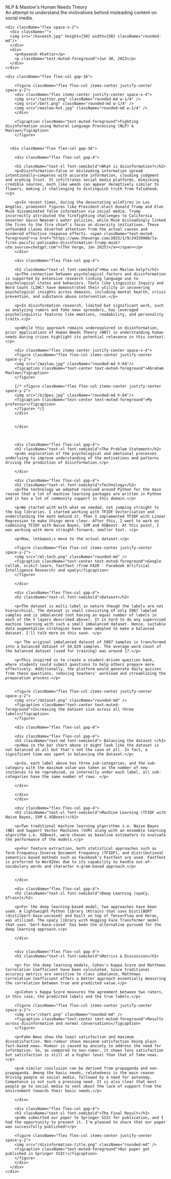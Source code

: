 <div className="animate-in prose">
  <div className="flex flex-col gap-4">
      <div className="text-3xl font-bold leading-tight tracking-tight text-primary">
        NLP & Maslow's Human Needs Theory
      </div>
      <div className="text-muted-foreground">
        An attempt to understand the motivations behind misleading content on social media.
      </div>

    <div className="flex space-x-2">
      <div className="">
      <img src="/kaveesh.jpg" height={50} width={50} className="rounded-md"/>
      </div>
      <div>
        <p>Kaveesh Khattar</p>
        <p className="text-muted-foreground">Jun 30, 2023</p>
      </div>
    </div>

    <div className="flex flex-col gap-16">

        <figure className="flex flex-col items-center justify-center space-y-2">
        <div className="flex items-center justify-center space-x-4">
        <img src="/twitter.png" className="rounded-md w-1/4" />
        <img src="/bert.png" className="rounded-md w-1/4" />
        <img src="/maslow-hnt.jpg" className="rounded-md w-1/4" />
        </div>

        <figcaption className="text-muted-foreground">Fighting disinformation using Natural Language Processing (NLP) & Maslow</figcaption>
        </figure>


      <div className="flex flex-col gap-16">

        <div className="flex flex-col gap-4">

        <h2 className="text-xl font-semibold">What is disinformation?</h2>
        <p>Disinformation—false or misleading information spread intentionally—competes with accurate information, clouding judgment and eroding trust. It infiltrates social media platforms, mimicking credible sources, much like weeds can appear deceptively similar to flowers, making it challenging to distinguish truth from falsehood.</p>

        <p>In recent times, during the devastating wildfires in Los Angeles, prominent figures like President-elect Donald Trump and Elon Musk disseminated false information via social media. Trump incorrectly attributed the firefighting challenges to California Governor Gavin Newsom's water policies, while Musk misleadingly linked the fires to the fire chief's focus on diversity initiatives. These unfounded claims diverted attention from the actual causes and hindered effective response efforts. <span className="text-muted-foreground"><a href="https://www.theverge.com/2025/1/9/24339980/la-fires-pacific-palisades-disinformation-trump-musk?utm_source=chatgpt.com">[The Verge, Jan 2025]</a></span></p>
        </div>

        <div className="flex flex-col gap-4">

        <h2 className="text-xl font-semibold">How can Maslow help?</h2>
        <p>The connection between psychological factors and disinformation is supported by extensive research linking language use to psychological states and behaviors. Tools like Linguistic Inquiry and Word Count (LIWC) have demonstrated their utility in uncovering psychological insights across domains, including mental health, crisis prevention, and substance abuse intervention.</p>

        <p>In disinformation research, limited but significant work, such as analyzing rumors and fake news spreaders, has leveraged psycholinguistic features like emotions, readability, and personality traits.</p>

        <p>While this approach remains underexplored in disinformation, prior applications of Human Needs Theory (HNT) in understanding human needs during crises highlight its potential relevance in this context.</p>

        <div className="flex items-center justify-center space-x-4">
        <figure className="flex flex-col items-center justify-center space-y-2">
        <img src="/maslow.jpg" className="rounded-md h-64"/>
        <figcaption className="text-center text-muted-foreground">Abraham Maslow</figcaption>
        </figure>

        {/* <figure className="flex flex-col items-center justify-center space-y-2">
        <img src="/bjdpes.jpg" className="rounded-md h-64"/>
        <figcaption className="text-center text-muted-foreground">My professor</figcaption>
        </figure> */}
        </div>


        </div>



        <div className="flex flex-col gap-4">
        <h2 className="text-xl font-semibold">The Problem Statement</h2>
        <p>An exploration of the psychological and emotional processes underlying to improve understanding of the motivations and patterns driving the production of disinformation.</p>

        </div>

        <div className="flex flex-col gap-4">
        <h2 className="text-xl font-semibold">Technology</h2>
        <p>The technology we adopted revolved around Python for the main reason that a lot of machine learning packages are written in Python and it has a lot of community support in this domain.</p>

        <p>We started with with what we needed, not jumping straight to the big libraries. I started working with TFIDF Vectorisation and understanding the math behind it. Then I implemented TFIDF with Linear Regression to make things more clear. After this, I went to work on combining TFIDF with Naive Bayes, SVM and XGBoost. At this point, I was working with more straight-forward, smaller text. </p>

        <p>Now, let&apos;s move to the actual dataset.</p>

        <figure className="flex flex-col items-center justify-center space-y-2">
        <img src="/ml-tech.png" className="rounded-md" />
        <figcaption className="text-center text-muted-foreground">Google Collab, scikit-learn, fastText (from FAIR - Facebook Artificial Intelligence Research) and spaCy</figcaption>
        </figure>

        </div>

        <div className="flex flex-col gap-4">
        <h2 className="text-xl font-semibold">Dataset</h2>

        <p>The dataset is multi-label in nature though the labels are not hierarchical. The dataset is small consisting of only 5067 labeled samples and is imbalanced (not having an equal number of labels in each of the 5 layers described above). It is hard to do any supervised machine learning with such a small imbalanced dataset. Hence, suitable data augmentation strategies have been adopted to make a balanced dataset. I'll talk more on this soon. </p>

        <p> The original imbalanced dataset of 5067 samples is transformed into a balanced dataset of 34,829 samples. The average word count of the balanced dataset (used for training) was around 17.</p>

        <p>This inspired us to create a student-driven question bank, where students could submit questions to help others prepare more effectively. Additionally, the platform would generate daily quizzes from these questions, reducing teachers' workload and streamlining the preparation process.</p>


        <figure className="flex flex-col items-center justify-center space-y-2">
        <img src="/dataset.png" className="rounded-md" />
        <figcaption className="text-center text-muted-foreground">Increasing the dataset size across all three labels</figcaption>
        </figure>

        <div className="flex flex-col gap-8">

        <div className="flex flex-col gap-4">
        <h3 className="text-md font-semibold"> Balancing the dataset </h3>
        <p>Now in the bar chart above it might look like the dataset is not balanced at all but that's not the case at all. In fact, a significant time was spent in balancing the dataset.</p>

        <p>So, each label above has three sub-categories, and the sub-category with the maximum value was taken as the number of new instances to be reproduced, so internally under each label, all sub-categories have the same number of rows. </p>

        </div>
        
        </div>
        </div>

        <div className="flex flex-col gap-4">
        <h2 className="text-xl font-semibold">Machine Learning (TFIDF with Naive Bayes, SVM & XGBoost)</h2>

        <p>Two traditional machine learning algorithms i.e. Naive Bayes (NB) and Support Vector Machines (SVM) along with an ensemble learning algorithm i.e. XGBoost, were chosen as baseline estimators to evaluate the performance of the models.</p>

        <p>For feature extraction, both statistical approaches such as Term Frequency-Inverse Document Frequency (TFIDF), and distributional semantics-based methods such as Facebook's FastText are used. FastText is preferred to Word2Vec due to its capability to handle out-of-vocabulary words and character n-gram-based approach.</p>


        </div>

        <div className="flex flex-col gap-4">
        <h2 className="text-xl font-semibold">Deep Learning (spaCy, kTrain)</h2>

        <p>For the deep learning-based model, two approaches have been used. A lightweight Python library (Ktrain) that uses DistilBERT (distilbert-base-uncased) and built on top of TensorFlow and Keras, was utilized. The spaCy library with Hugging Face Transformer model that uses 'bert-base-cased' has been the alternative pursued for the deep learning approach.</p>

        </div>


        <div className="flex flex-col gap-4">
        <h2 className="text-xl font-semibold">Metrics & Discussion</h2>

        <p> For the deep learning models, Cohen's Kappa Score and Matthews Correlation Coefficient have been calculated. Since traditional accuracy metrics are sensitive to class imbalance, Matthews Correlation Coefficient offers a better approach essentially measuring the correlation between true and predicted value.</p>

        <p>Cohen's Kappa Score measures the agreement between two raters, in this case, the predicted labels and the true labels.</p>

        <figure className="flex flex-col items-center justify-center space-y-2">
        <img src="/chart.png" className="rounded-md" />
        <figcaption className="text-center text-muted-foreground">Results across disinformative and normal conversations</figcaption>
        </figure>

        <p>Fake News show the least satisfaction and maximum dissatisfaction. Non-rumour shows maximum satisfaction being plain fact-based news. Rumour is caused by anxiety to address the need for information. So, as compared to non-rumor, it shows less satisfaction but satisfaction is still at a higher level than that of fake news.</p>

        <p>A similar conclusion can be derived from propaganda and non-propaganda. Among the basic needs, relatedness is the main reason driving people on social media, followed by a need for autonomy. Competence is not such a pressing need. It is also clear that most people go to social media to vent about the lack of support from the environment towards their basic needs.</p>

        </div>

        <div className="flex flex-col gap-4">
        <h2 className="text-xl font-semibold">The Final Result</h2>
        <p>We submitted our paper to Springer SSIC for publication, and I had the opportunity to present it. I'm pleased to share that our paper was successfully published!</p>

        <figure className="flex flex-col items-center justify-center space-y-2">
        <img src="/disinformation-title.png" className="rounded-md" />
        <figcaption className="text-muted-foreground">Our paper got published in Springer SSIC!</figcaption>
        </figure>
        </div>
      </div>
    </div>

  </div>
</div>
